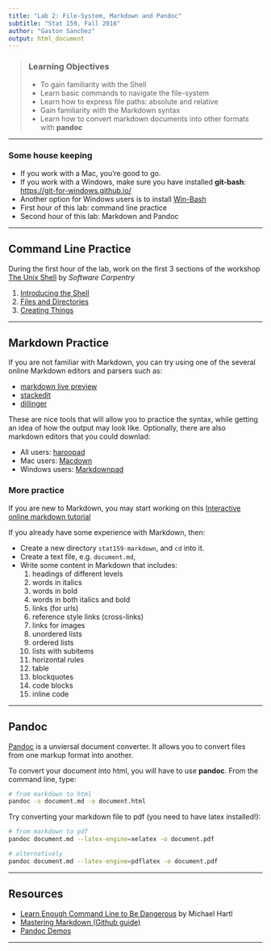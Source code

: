 ```yaml
---
title: "Lab 2: File-System, Markdown and Pandoc"
subtitle: "Stat 159, Fall 2016"
author: "Gaston Sanchez"
output: html_document
---
```


> ### Learning Objectives
>
> * To gain familiarity with the Shell
> * Learn basic commands to navigate the file-system
> * Learn how to express file paths: absolute and relative
> * Gain familiarity with the Markdown syntax
> * Learn how to convert markdown documents into other formats with __pandoc__

-----

### Some house keeping

- If you work with a Mac, you're good to go.
- If you work with a Windows, make sure you have installed __git-bash__: 
[https://git-for-windows.github.io/](https://git-for-windows.github.io/)
- Another option for Windows users is to install [Win-Bash](http://win-bash.sourceforge.net/)
- First hour of this lab: command line practice
- Second hour of this lab: Markdown and Pandoc

-----


## Command Line Practice

During the first hour of the lab, work on the first 3 sections of the workshop 
[The Unix Shell](http://swcarpentry.github.io/shell-novice/) 
by _Software Carpentry_

1. [Introducing the Shell](http://swcarpentry.github.io/shell-novice/00-intro.html)
2. [Files and Directories](http://swcarpentry.github.io/shell-novice/01-filedir.html)
3. [Creating Things](http://swcarpentry.github.io/shell-novice/02-create.html)

-----


## Markdown Practice

If you are not familiar with Markdown, you can try using one of the several 
online Markdown editors and parsers such as:

- [markdown live preview](http://markdownlivepreview.com/)
- [stackedit](https://stackedit.io/editor)
- [dillinger](http://dillinger.io/)

These are nice tools that will allow you to practice the syntax, while 
getting an idea of how the output may look like. 
Optionally, there are also markdown editors that you could downlad:

- All users: [haroopad](http://pad.haroopress.com/user.html#download)
- Mac users: [Macdown](http://macdown.uranusjr.com/)
- Windows users: [Markdownpad](http://markdownpad.com/) 


### More practice

If you are new to Markdown, you may start working on this [Interactive online markdown tutorial](http://www.markdowntutorial.com/)

If you already have some experience with Markdown, then:

- Create a new directory `stat159-markdown`, and `cd` into it.
- Create a text file, e.g. `document.md`, 
- Write some content in Markdown that includes:
	1. headings of different levels
	2. words in italics
	3. words in bold
	4. words in both italics and bold
	5. links (for urls)
	6. reference style links (cross-links)
	7. links for images
	8. unordered lists
	9. ordered lists
	10. lists with subitems
	11. horizontal rules 
	12. table
	13. blockquotes
	14. code blocks
	15. inline code


-----

## Pandoc

[Pandoc](http://pandoc.org/) is a unviersal document converter. It allows you
to convert files from one markup format into another.

To convert your document into html, you will have to use __pandoc__.
From the command line, type:

```bash
# from markdown to html
pandoc -s document.md -o document.html
```

Try converting your markdown file to pdf (you need to have latex installed!):

```bash
# from markdown to pdf
pandoc document.md --latex-engine=xelatex -o document.pdf

# alternatively
pandoc document.md --latex-engine=pdflatex -o document.pdf
```

-----

## Resources

- [Learn Enough Command Line to Be Dangerous](https://www.learnenough.com/command-line-tutorial) by Michael Hartl
- [Mastering Markdown (Github guide)](https://guides.github.com/features/mastering-markdown/)
- [Pandoc Demos](http://pandoc.org/demos.html)

-----

